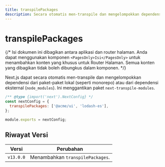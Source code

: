 ```yaml
---
title: transpilePackages
description: Secara otomatis men-transpile dan mengelompokkan dependensi dari paket-paket lokal (seperti monorepo) atau dari dependensi eksternal (`node_modules`).
---
```


# transpilePackages

{/* Isi dokumen ini dibagikan antara aplikasi dan router halaman. Anda dapat menggunakan komponen `<PagesOnly>Isi</PagesOnly>` untuk menambahkan konten yang khusus untuk Router Halaman. Semua konten yang dibagikan tidak boleh dibungkus dalam komponen. */}

Next.js dapat secara otomatis men-transpile dan mengelompokkan dependensi dari paket-paket lokal (seperti monorepo) atau dari dependensi eksternal (`node_modules`). Ini menggantikan paket `next-transpile-modules`.

```js filename="next.config.js"
/** @type {import('next').NextConfig} */
const nextConfig = {
  transpilePackages: ['@acme/ui', 'lodash-es'],
};

module.exports = nextConfig;
```

## Riwayat Versi

| Versi     | Perubahan                        |
| --------- | -------------------------------- |
| `v13.0.0` | Menambahkan `transpilePackages`. |

